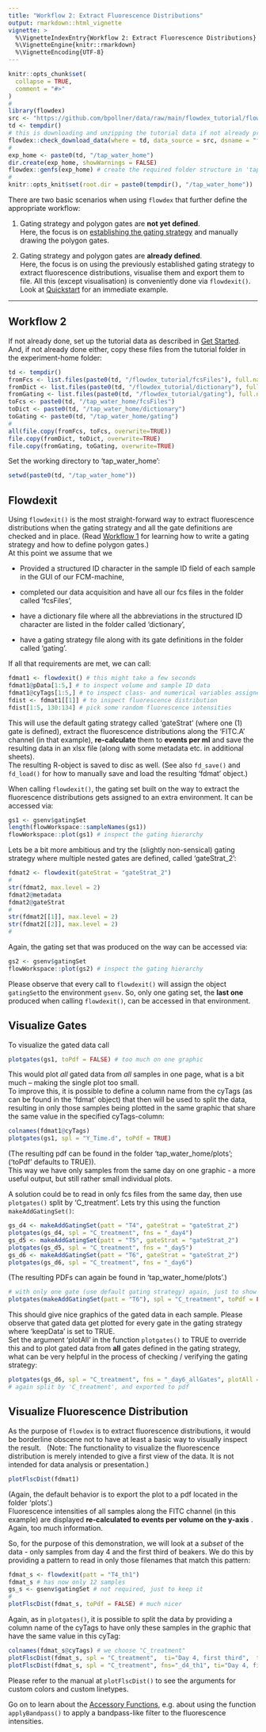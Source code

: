 ```yaml
---
title: "Workflow 2: Extract Fluorescence Distributions"
output: rmarkdown::html_vignette
vignette: >
  %\VignetteIndexEntry{Workflow 2: Extract Fluorescence Distributions}
  %\VignetteEngine{knitr::rmarkdown}
  %\VignetteEncoding{UTF-8}
---
```


```r
knitr::opts_chunk$set(
  collapse = TRUE,
  comment = "#>"
)
#
library(flowdex)
src <- "https://github.com/bpollner/data/raw/main/flowdex_tutorial/flowdex_tutorial.zip"
td <- tempdir()
# this is downloading and unzipping the tutorial data if not already present:
flowdex::check_download_data(where = td, data_source = src, dsname = "flowdex_tutorial")
#
exp_home <- paste0(td, "/tap_water_home") 
dir.create(exp_home, showWarnings = FALSE)
flowdex::genfs(exp_home) # create the required folder structure in 'tap_water_home'
#
knitr::opts_knit$set(root.dir = paste0(tempdir(), "/tap_water_home"))
```

There are two basic scenarios when using `flowdex` that further define the appropriate workflow:

1.  Gating strategy and polygon gates are **not yet defined**.\
    Here, the focus is on [establishing the gating strategy](https://bpollner.github.io/flowdex/articles/workflow_1.html) and manually drawing the polygon gates.

2.  Gating strategy and polygon gates are **already defined**.\
    Here, the focus is on using the previously established gating strategy to extract fluorescence distributions, visualise them and export them to file. All this (except visualisation) is conveniently done via `flowdexit()`. Look at [Quickstart](https://bpollner.github.io/flowdex/articles/flowdex.html#quickstart) for an immediate example.

------------------------------------------------------------------------

## Workflow 2

If not already done, set up the tutorial data as described in [Get Started](https://bpollner.github.io/flowdex/articles/flowdex.html).\
And, if not already done either, copy these files from the tutorial folder in the experiment-home folder:

```r
td <- tempdir()
fromFcs <- list.files(paste0(td, "/flowdex_tutorial/fcsFiles"), full.names=TRUE)
fromDict <- list.files(paste0(td, "/flowdex_tutorial/dictionary"), full.names=TRUE)
fromGating <- list.files(paste0(td, "/flowdex_tutorial/gating"), full.names=TRUE)
toFcs <- paste0(td, "/tap_water_home/fcsFiles")
toDict <- paste0(td, "/tap_water_home/dictionary")
toGating <- paste0(td, "/tap_water_home/gating")
#
all(file.copy(fromFcs, toFcs, overwrite=TRUE))
file.copy(fromDict, toDict, overwrite=TRUE)
file.copy(fromGating, toGating, overwrite=TRUE)
```
Set the working directory to 'tap_water_home':
```r
setwd(paste0(td, "/tap_water_home"))
```

## Flowdexit

Using `flowdexit()` is the most straight-forward way to extract fluorescence distributions when the gating strategy and all the gate definitions are checked and in place. (Read [Workflow 1](https://bpollner.github.io/flowdex/articles/workflow_1.html) for learning how to write a gating strategy and how to define polygon gates.)\
At this point we assume that we

-   Provided a structured ID character in the sample ID field of each sample in the GUI of our FCM-machine,

-   completed our data acquisition and have all our fcs files in the folder called 'fcsFiles',

-   have a dictionary file where all the abbreviations in the structured ID character are listed in the folder called 'dictionary',

-   have a gating strategy file along with its gate definitions in the folder called 'gating'.

If all that requirements are met, we can call:

```r
fdmat1 <- flowdexit() # this might take a few seconds
fdmat1@pData[1:5,] # to inspect volume and sample ID data
fdmat1@cyTags[1:5,] # to inspect class- and numerical variables assigned to each sample
fdist <- fdmat1[[1]] # to inspect fluorescence distribution
fdist[1:5, 130:134] # pick some random fluorescence intensities
```

This will use the default gating strategy called 'gateStrat' (where one (1) gate is defined), extract the fluorescence distributions along the 'FITC.A' channel (in that example), **re-calculate** them to **events per ml** and save the resulting data in an xlsx file (along with some metadata etc. in additional sheets).\
The resulting R-object is saved to disc as well. (See also `fd_save()` and `fd_load()` for how to manually save and load the resulting 'fdmat' object.)

When calling `flowdexit()`, the gating set built on the way to extract the fluorescence distributions gets assigned to an extra environment. It can be accessed via:

```r
gs1 <- gsenv$gatingSet
length(flowWorkspace::sampleNames(gs1))
flowWorkspace::plot(gs1) # inspect the gating hierarchy
```

Lets be a bit more ambitious and try the (slightly non-sensical) gating strategy where multiple nested gates are defined, called 'gateStrat_2':

```r
fdmat2 <- flowdexit(gateStrat = "gateStrat_2")
#
str(fdmat2, max.level = 2)
fdmat2@metadata
fdmat2@gateStrat
#
str(fdmat2[[1]], max.level = 2)
str(fdmat2[[2]], max.level = 2)
#
```

Again, the gating set that was produced on the way can be accessed via:

```r
gs2 <- gsenv$gatingSet
flowWorkspace::plot(gs2) # inspect the gating hierarchy
```

Please observe that every call to `flowdexit()` will assign the object `gatingSet`to the environment `gsenv`. So, only one gating set, the **last one** produced when calling `flowdexit()`, can be accessed in that environment.

## Visualize Gates

To visualize the gated data call

``` r
plotgates(gs1, toPdf = FALSE) # too much on one graphic
```

This would plot *all* gated data from *all* samples in one page, what is a bit much -- making the single plot too small.\
To improve this, it is possible to define a column name from the cyTags (as can be found in the 'fdmat' object) that then will be used to split the data, resulting in only those samples being plotted in the same graphic that share the same value in the specified cyTags-column:

``` r
colnames(fdmat1@cyTags)
plotgates(gs1, spl = "Y_Time.d", toPdf = TRUE)
```

(The resulting pdf can be found in the folder 'tap_water_home/plots'; ('toPdf' defaults to TRUE)).\
This way we have only samples from the same day on one graphic - a more useful output, but still rather small individual plots.

A solution could be to read in only fcs files from the same day, then use `plotgates()` split by 'C_treatment'. Lets try this using the function `makeAddGatingSet()`:
```r
gs_d4 <- makeAddGatingSet(patt = "T4", gateStrat = "gateStrat_2")
plotgates(gs_d4, spl = "C_treatment", fns = "_day4")
gs_d5 <- makeAddGatingSet(patt = "T5", gateStrat = "gateStrat_2")
plotgates(gs_d5, spl = "C_treatment", fns = "_day5")
gs_d6 <- makeAddGatingSet(patt = "T6", gateStrat = "gateStrat_2")
plotgates(gs_d6, spl = "C_treatment", fns = "_day6")
```
(The resulting PDFs can again be found in 'tap_water_home/plots'.)
```r
# with only one gate (use default gating strategy) again, just to show it here in the vignette
plotgates(makeAddGatingSet(patt = "T6"), spl = "C_treatment", toPdf = FALSE)
```
This should give nice graphics of the gated data in each sample. Please observe that gated data get plotted for every gate in the gating strategy where 'keepData' is set to TRUE. \
Set the argument 'plotAll' in the function `plotgates()` to TRUE to override this and to plot gated data from **all** gates defined in the gating strategy, what can be very helpful in the process of checking / verifying the gating strategy:

```r
plotgates(gs_d6, spl = "C_treatment", fns = "_day6_allGates", plotAll = TRUE)
# again split by 'C_treatment', and exported to pdf
```

## Visualize Fluorescence Distribution
As the purpose of `flowdex` is to extract fluorescence distributions, it would be borderline obscene not to have at least a basic way to visually inspect the result. \ 
(Note: The functionality to visualize the fluorescence distribution is merely intended to give a first view of the data. It is not intended for data analysis or presentation.)\
``` r
plotFlscDist(fdmat1)
```
(Again, the default behavior is to export the plot to a pdf located in the folder 'plots'.)\
Fluorescence intensities of all samples along the FITC channel (in this example) are displayed **re-calculated to events per volume on the y-axis** .\
Again, too much information.\

So, for the purpose of this demonstration, we will look at a *subset* of the data -  only samples from day 4 and the first third of beakers. We do this by providing a pattern to read in only those filenames that match this pattern:
``` r
fdmat_s <- flowdexit(patt = "T4_th1")
fdmat_s # has now only 12 samples
gs_s <- gsenv$gatingSet # not required, just to keep it
#
plotFlscDist(fdmat_s, toPdf = FALSE) # much nicer
```

Again, as in `plotgates()`, it is possible to split the data by providing a column name of the cyTags to have only these samples in the graphic that have the same value in this cyTag:

``` r
colnames(fdmat_s@cyTags) # we choose "C_treatment"
plotFlscDist(fdmat_s, spl = "C_treatment",  ti="Day 4, first third",  toPdf = FALSE)
plotFlscDist(fdmat_s, spl = "C_treatment", fns="_d4_th1", ti="Day 4, first third") # export also to pdf
```

Please refer to the manual at `plotFlscDist()` to see the arguments for custom colors and custom linetypes.

Go on to learn about the [Accessory Functions](https://bpollner.github.io/flowdex/articles/accessory.html), e.g. about using the function `applyBandpass()` to apply a bandpass-like filter to the fluorescence intensities.
